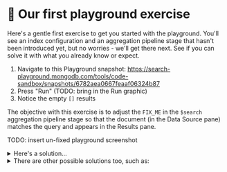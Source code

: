 # 👐 Our first playground exercise

Here's a gentle first exercise to get you started with the playground. You'll see an index configuration and an aggregation pipeline stage that hasn't been introduced yet, but no worries - 
we'll get there next. See if you can solve it with what you already know or expect.

1. Navigate to this Playground snapshot: 
   https://search-playground.mongodb.com/tools/code-sandbox/snapshots/6782aea0667feaaf06324b87
2. Press "Run" (TODO: bring in the Run graphic)
3. Notice the empty `[]` results

The objective with this exercise is to adjust the `FIX_ME` in the `$search` aggregation pipeline stage so that the document (in the Data Source pane) matches the query and appears in the Results pane.

TODO: insert un-fixed playground screenshot

<details>
<summary>Here's a solution...</summary>
<div>
You can copy this pipeline and paste it in to the playground's Query panel and press Run.
```js
[
  {
    $search: {
      index: "default",
      text: {
        query: "search",
        path: "title"
      }
    }
  }
]
```
</div>
</details>

<details>
<summary>There are other possible solutions too, such as:</summary>
<div>
`atlas` or `fundamentals` or other case variations of any `title` field words
</div>
</details>
